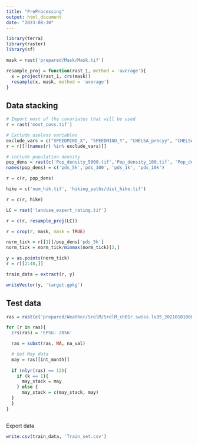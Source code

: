 ```yaml
---
title: "PreProcessing"
output: html_document
date: "2023-08-30"
---
```


```r
library(terra)
library(raster)
library(sf)
```

```r
mask = rast('prepared/Mask/Mask.tif')

resample_proj = function(rast_1, method = 'average'){
  x = project(rast_1, crs(mask))
  resample(x, mask, method = 'average')
}
```

## Data stacking
```r
# Import most of the covariates that will be used
r = rast('most_covs.tif')

# Exclude useless variables
exclude_vars = c("SPEEDMIND_X", "SPEEDMIND_Y", "CHELSA_precyy", "CHELSA_sradyy", "CHELSA_taveyy")
r = r[[!(names(r) %in% exclude_vars)]] 

# include population density
pop_dens = rast(c('Pop_density_5000.tif','Pop_density_100.tif', 'Pop_density_1000.tif', 'Pop_density_10000.tif'))
names(pop_dens) = c('pds_5k','pds_100', 'pds_1k', 'pds_10k')

r = c(r, pop_dens)

hike = c('num_hik.tif', 'hiking_paths/dist_hike.tif')

r = c(r, hike)

LC = rast('landuse_expert_rating.tif')

r = c(r, resample_proj(LC))

r = crop(r, mask, mask = TRUE)

norm_tick = r[[1]]/pop_dens['pds_5k']
norm_tick = norm_tick/minmax(norm_tick)[2,]

y = as.points(norm_tick)
r = r[[2:40,]]

train_data = extract(r, y)

writeVector(y, 'target.gpkg')
```

## Test data
```r
ras = rast(c('prepared/Weather/SrelM/SrelM_ch01r.swiss.lv95_202101010000_202112010000.nc', 'prepared/Weather/TabsM/TabsM_ch01r.swiss.lv95_202101010000_202112010000.nc', 'prepared/Weather/RhiresM/RhiresM_ch01r.swiss.lv95_202101010000_202112010000.nc'))

for (r in ras){
  crs(ras) = 'EPSG: 2056'

  ras = subst(ras, NA, na_val)

  # Get May data
  may = ras[[int_month]]
  
  if (nlyr(ras) == 12){
    if (k == 1){
      may_stack = may
    } else {
      may_stack = c(may_stack, may)
  }
  }
}
          

```


Export data
```r
write.csv(train_data, 'Train_set.csv')
```

